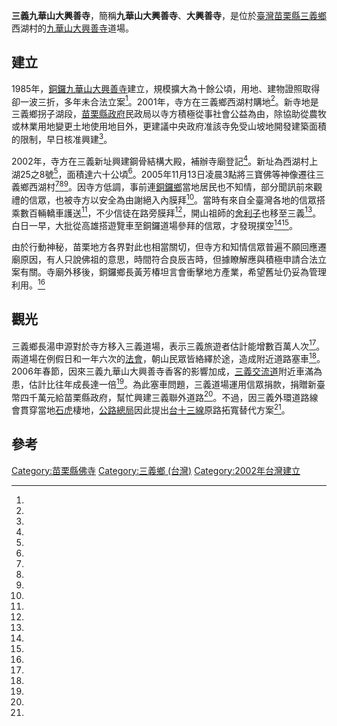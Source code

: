{{Distinguish|銅鑼九華山大興善寺}}
{{coord|24.369854|120.749221|display=title}}
{{東亞廟宇
| name =三義九華山大興善寺
| img =File:三義九華山大興善寺.jpg
| img_capt =
| image_width = 250px
| location = {{TWN}}[[苗栗縣|苗栗縣]][[三義鄉_(台灣)|三義鄉]]西湖村上湖25之8號
| god =[[橫三世佛|三寶佛]]
| type = 
| struct = 
| open_year =2002年
| cere_date =
| cultural_collection= 
|}}
'''三義九華山大興善寺'''，簡稱'''九華山大興善寺'''、'''大興善寺'''，是位於[[臺灣|臺灣]][[苗栗縣|苗栗縣]][[三義鄉_(台灣)|三義鄉]]西湖村的[[九華山大興善寺|九華山大興善寺]]道場。

==建立==
1985年，[[銅鑼九華山大興善寺|銅鑼九華山大興善寺]]建立，規模擴大為十餘公頃，用地、建物證照取得卻一波三折，多年未合法立案<ref name="陳慶居"/>。2001年，寺方在三義鄉西湖村購地<ref name="吳傑沐"/>。新寺地是三義鄉拐子湖段，[[苗栗縣政府|苗栗縣政府]]民政局以寺方積極從事社會公益為由，除協助從農牧或林業用地變更土地使用地目外，更建議中央政府准該寺免受山坡地開發建築面積的限制，早日核准興建<ref name="何來美"/>。

2002年，寺方在三義新址興建鋼骨結構大殿，補辦寺廟登記<ref name="吳傑沐"/>。新址為西湖村上湖25之8號<ref name="李信宏、張勳騰"/>，面積達六十公頃<ref name="吳傑沐"/>。2005年11月13日凌晨3點將三寶佛等神像遷往三義鄉西湖村<ref name="陳慶居"/><ref name="吳傑沐"/><ref name="陳亮諭"/>。因寺方低調，事前連[[銅鑼鄉_(台灣)|銅鑼鄉]]當地居民也不知情，部分聞訊前來觀禮的信眾，也被寺方以安全為由謝絕入內膜拜<ref name="吳傑沐"/>。當時有來自全臺灣各地的信眾搭乘數百輛轎車護送<ref name="陳慶居"/>，不少信徒在路旁膜拜<ref name="陳亮諭"/>，開山祖師的[[舍利子|舍利子]]也移至三義<ref name="李信宏、張勳騰"/>。白日一早，大批從高雄搭遊覽車至銅鑼道場參拜的信眾，才發現撲空<ref name="吳傑沐"/><ref name="陳亮諭"/>。

由於行動神秘，苗栗地方各界對此也相當關切，但寺方和知情信眾普遍不願回應遷廟原因，有人只說佛祖的意思，時間符合良辰吉時，但據瞭解應與積極申請合法立案有關。寺廟外移後，銅鑼鄉長黃芳椿坦言會衝擊地方產業，希望舊址仍妥為管理利用。<ref name="陳慶居"/>

==觀光==
三義鄉長湯申源對於寺方移入三義道場，表示三義旅遊者估計能增數百萬人次<ref name="陳慶居"/>。兩道場在例假日和一年六次的[[法會|法會]]，朝山民眾皆絡繹於途，造成附近道路塞車<ref name="李信宏、張勳騰"/>。2006年春節，因來三義九華山大興善寺香客的影響加成，[[三義交流道|三義交流道]]附近車滿為患，估計比往年成長達一倍<ref name="陳亮諭、陳嘉信"/>。為此塞車問題，三義道場運用信眾捐款，捐贈新臺幣四千萬元給苗栗縣政府，幫忙興建三義聯外道路<ref name="李信宏、張勳騰"/>。不過，因三義外環道路線會貫穿當地[[石虎|石虎]]棲地，[[公路總局|公路總局]]因此提出[[台十三線|台十三線]]原路拓寬替代方案<ref name="彭健禮"/>。

==參考==
{{Reflist|35em|refs =

<ref name="彭健禮">{{Cite news|url=http://news.ltn.com.tw/news/local/paper/1023154|title=〈北部〉三義外環道不蓋了 石虎保棲地|language=zh-tw|publisher=《自由時報》|author=彭健禮|date=2016-08-19|accessdate=2018-03-31|archive-date=2019-12-07|archive-url=https://web.archive.org/web/20191207070450/https://news.ltn.com.tw/news/local/paper/1023154|dead-url=no}}</ref>

<ref name="陳慶居">{{Cite news|url=|title=千人護法 佛祖搬家 大佛夜行軍 沿路放光明|language=zh-tw|publisher=《中國時報》|author=陳慶居|date=2005-11-13|accessdate=}}</ref>

<ref name="李信宏、張勳騰">{{Cite news|url=http://news.ltn.com.tw/news/focus/paper/187794|title=大興善寺 行四方興四方|language=zh-tw|publisher=《自由時報》|author=李信宏、張勳騰|date=2008-02-08|accessdate=2018-03-31|archive-date=2019-06-29|archive-url=https://web.archive.org/web/20190629052146/https://news.ltn.com.tw/news/focus/paper/187794|dead-url=no}}</ref>

<ref name="陳亮諭、陳嘉信">{{Cite news|url=|title=九華山 車滿為患 三義交流道車潮 比往年增一倍|author=陳亮諭、陳嘉信|language=zh-tw|publisher=《聯合報》|date=2006-02-02|accessdate=}}</ref>

<ref name="陳亮諭">{{Cite news|url=|title=九華山眾佛 一夜間遷三義 「佛祖指示」 大興善寺前夜遷往九華山區 不少信徒隨行 昨天大批信眾湧入新址|author=陳亮諭|language=zh-tw|publisher=《聯合報》|date=2005-11-13|accessdate=}}</ref>

<ref name="何來美">{{Cite news|url=|title=大興善寺建寺院 縣府願協助 民政局建議中央 免受山坡地開發限制|author=何來美|language=zh-tw|publisher=《聯合報》|date=2001-03-16|accessdate=}}</ref>

<ref name="吳傑沐">{{Cite news|url=https://tw.appledaily.com/sports/daily/20051113/22198566|title=九華山佛寺 夜遷三義|author=吳傑沐|language=zh-tw|publisher=《蘋果日報》|date=2005-11-13|accessdate=2018-03-31|archive-date=2019-02-18|archive-url=https://web.archive.org/web/20190218232630/https://tw.appledaily.com/sports/daily/20051113/22198566|dead-url=no}}</ref>


}}
{{Clear}}
{{portal bar|臺灣|佛教|border=no}}
[[Category:苗栗縣佛寺|Category:苗栗縣佛寺]]
[[Category:三義鄉_(台灣)|Category:三義鄉 (台灣)]]
[[Category:2002年台灣建立|Category:2002年台灣建立]]